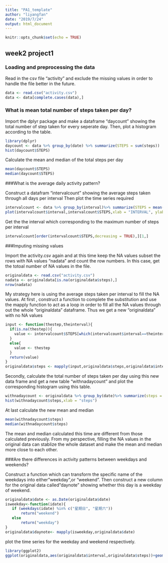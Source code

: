 ---
title: "PA1_template"
author: "liyangfan"
date: "2019/7/24"
output: html_document
---

```{r setup, include=FALSE}
knitr::opts_chunk$set(echo = TRUE)
```

## week2 project1
### Loading and preprocessing the data

Read in the csv file "activity" and exclude the missing values in order to handle the file better in the future.

```{r}
data <- read.csv("activity.csv") 
data <- data[complete.cases(data),]
```

### What is mean total number of steps taken per day?

Import the dplyr package and make a dataframe "daycount" showing the total number of step taken for every seperate day.
Then, plot a histogram according to the table.

```{r}
library(dplyr)
daycount <- data %>% group_by(date) %>% summarize(STEPS = sum(steps))
hist(daycount$STEPS)
```

Calculate the mean and median of the total steps per day

```{r}
mean(daycount$STEPS)
median(daycount$STEPS)
```

###What is the average daily activity pattern?

Construct a datafram "intervalcount" showing the average steps taken through all days per interval
Then plot the time series required

```{r}
intervalcount <- data %>% group_by(interval)%>% summarize(STEPS = mean(steps))
plot(intervalcount$interval,intervalcount$STEPS,xlab = "INTERVAL", ylab = "STEPS",type = "l")
```

Get the the interval which corresponding to the maximum number of steps per interval

```{r}
intervalcount[order(intervalcount$STEPS,decreasing = TRUE),][1,]
```

###Imputing missing values

Import the activity.csv again and  at this time keep the NA values
subset the rows with NA values "nadata" and count the row numbers.
In this case, get the totoal number of NA values in the file.

```{r}
originaldata <- read.csv("activity.csv")
nadata <- originaldata[is.na(originaldata$steps),]
nrow(nadata)
```

My strategy here is using the average steps taken per interval to fill the NA values.
At first , construct a function to complete the substitution and use the mapply function to act as a loop in order to fill all the NA values through out the whole "originaldata" dataframe.
Thus we get a new "originaldata" with no NA values

```{r}
input <- function(thestep,theinterval){
  if(is.na(thestep)){
    value <- intervalcount$STEPS[which(intervalcount$interval==theinterval)]
  }
  else{
    value <- thestep
  }
  return(value)
}
originaldata$steps <- mapply(input,originaldata$steps,originaldata$interval)
```

Secondly, calculate the total number of steps taken per day using this new data frame and get a new table "withnadaycount"
and plot the corresponding histogram using this table.

```{r}
withnadaycount <- originaldata %>% group_by(date)%>% summarize(steps = sum(steps))
hist(withnadaycount$steps,xlab = "steps")
```

At last calculate the new mean and median

```{r}
mean(withnadaycount$steps)
median(withnadaycount$steps)
```

The mean and median calculated this time are different from those calculated previously. From my perspective, filling the NA values in the original data can stablize the whole dataset and make the mean and median more close to each other.

###Are there differences in activity patterns between weekdays and weekends?

Construct a function which can transform the specific name of the weekdays into either"weekday",or "weekend".
Then construct a new column for the original data called"daynote" showing whether this day is a weekday of weekend.

```{r}
originaldata$date <- as.Date(originaldata$date)
isweekday<-function(idate){
   if (weekdays(idate) %in% c("星期日", "星期六"))
       return("weekend")
   else
       return("weekday")
}
originaldata$daynote<- mapply(isweekday,originaldata$date)
```

plot the time series for the weekday and weekend respectively.

```{r}
library(ggplot2)
ggplot(originaldata,aes(originaldata$interval,originaldata$steps))+geom_line()+facet_grid(originaldata$daynote~.)
```
